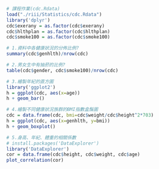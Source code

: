 ```{r}
# 課程作業(cdc.Rdata)
load("./riii/Statistics/cdc.Rdata")
library('dplyr')
cdc$exerany = as.factor(cdc$exerany)
cdc$hlthplan = as.factor(cdc$hlthplan)
cdc$smoke100 = as.factor(cdc$smoke100)
```

```{r}
# 1.資料中各健康狀況的分佈比例?
summary(cdc$genhlth)/nrow(cdc)
```

```{r}
# 2.男女生中有抽菸的比例?
table(cdc$gender, cdc$smoke100)/nrow(cdc)
```

```{r}
# 3.繪製年紀的直方圖
library('ggplot2')
h = ggplot(cdc, aes(x=age))
h + geom_bar()
```

```{r}
# 4.繪製不同健康狀況族群的BMI指數盒鬚圖
cdc = data.frame(cdc, bmi=cdc$weight/cdc$height^2*703)
h = ggplot(cdc, aes(x=genhlth, y=bmi))
h + geom_boxplot()
```

```{r}
# 5.身高、年紀、體重的相關係數
# install.packages('DataExplorer')
library('DataExplorer')
cor = data.frame(cdc$height, cdc$weight, cdc$age)
plot_correlation(cor)
```
